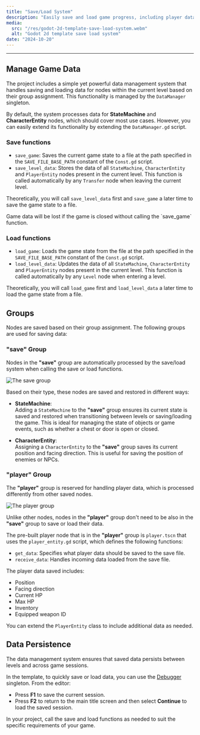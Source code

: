 ```yaml
---
title: "Save/Load System"
description: "Easily save and load game progress, including player data, entity positions, and the current state of state machines. Saved data persists across levels and can be stored in a file for later retrieval, allowing players to continue from where they left off."
media:
  src: "/res/godot-2d-template-save-load-system.webm"
  alt: "Godot 2d template save load system"
date: "2024-10-20"
---
```




---

## Manage Game Data

The project includes a simple yet powerful data management system that handles saving and loading data for nodes within the current level based on their group assignment.
This functionality is managed by the `DataManager` singleton.

By default, the system processes data for **StateMachine** and **CharacterEntity** nodes, which should cover most use cases.
However, you can easily extend its functionality by extending the `DataManager.gd` script.

### Save functions

- `save_game`: Saves the current game state to a file at the path specified in the `SAVE_FILE_BASE_PATH` constant of the `Const.gd` script.
- `save_level_data`: Stores the data of all `StateMachine`, `CharacterEntity` and `PlayerEntity` nodes present in the current level. This function is called automatically by any `Transfer` node when leaving the current level.

Theoretically, you will call `save_level_data` first and `save_game` a later time to save the game state to a file.

<Callout type="warning">
  Game data will be lost if the game is closed without calling the `save_game`
  function.
</Callout>

### Load functions

- `load_game`: Loads the game state from the file at the path specified in the `SAVE_FILE_BASE_PATH` constant of the `Const.gd` script.
- `load_level_data`: Updates the data of all `StateMachine`, `CharacterEntity` and `PlayerEntity` nodes present in the current level. This function is called automatically by any `Level` node when entering a level.

Theoretically, you will call `load_game` first and `load_level_data` a later time to load the game state from a file.

## Groups

Nodes are saved based on their group assignment. The following groups are used for saving data:

### "save" Group

Nodes in the **"save"** group are automatically processed by the save/load system when calling the save or load functions.

<Image src={save_group} alt="The save group" />

Based on their type, these nodes are saved and restored in different ways:

- **StateMachine**:  
  Adding a `StateMachine` to the **"save"** group ensures its current state is saved and restored when transitioning between levels or saving/loading the game.
  This is ideal for managing the state of objects or game events, such as whether a chest or door is open or closed.

- **CharacterEntity**:  
  Assigning a `CharacterEntity` to the **"save"** group saves its current position and facing direction.
  This is useful for saving the position of enemies or NPCs.

### "player" Group

The **"player"** group is reserved for handling player data, which is processed differently from other saved nodes.

<Image src={player_group} alt="The player group" />

Unlike other nodes, nodes in the **"player"** group don't need to be also in the **"save"** group to save or load their data.

The pre-built player node that is in the **"player"** group is `player.tscn` that uses the `player_entity.gd` script, which defines the following functions:

- `get_data`: Specifies what player data should be saved to the save file.
- `receive_data`: Handles incoming data loaded from the save file.

The player data saved includes:

- Position
- Facing direction
- Current HP
- Max HP
- Inventory
- Equipped weapon ID

You can extend the `PlayerEntity` class to include additional data as needed.

## Data Persistence

The data management system ensures that saved data persists between levels and across game sessions.

In the template, to quickly save or load data, you can use the [Debugger](/godot-2d-topdown-template/debugger) singleton.
From the editor:

- Press **F1** to save the current session.
- Press **F2** to return to the main title screen and then select **Continue** to load the saved session.

<Callout type="info">
  In your project, call the save and load functions as needed to suit
  the specific requirements of your game.
</Callout>
